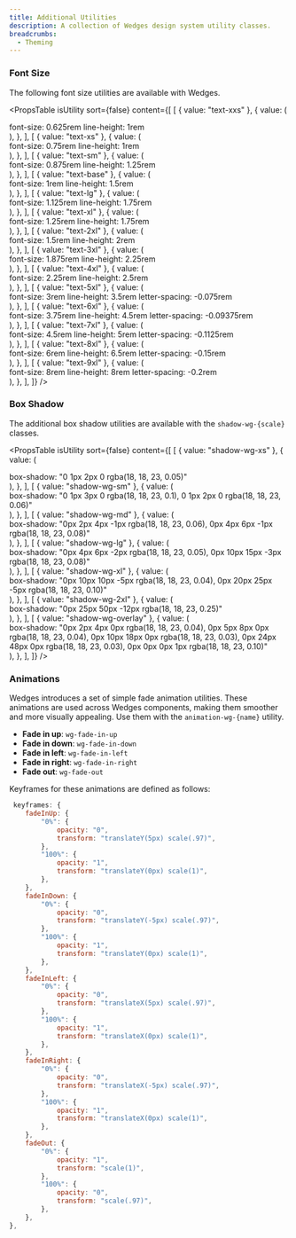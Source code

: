 ```yaml
---
title: Additional Utilities
description: A collection of Wedges design system utility classes.
breadcrumbs:
  - Theming
---
```


### Font Size

The following font size utilities are available with Wedges.

<PropsTable
  isUtility
  sort={false}
  content={[
    [
      { value: "text-xxs" },
      {
        value: (
          <div>
            <span>font-size: 0.625rem</span>
            <span>line-height: 1rem</span>
          </div>
        ),
      },
    ],
    [
      { value: "text-xs" },
      {
        value: (
          <div>
            <span>font-size: 0.75rem</span>
            <span>line-height: 1rem</span>
          </div>
        ),
      },
    ],
    [
      { value: "text-sm" },
      {
        value: (
          <div>
            <span>font-size: 0.875rem</span>
            <span>line-height: 1.25rem</span>
          </div>
        ),
      },
    ],
    [
      { value: "text-base" },
      {
        value: (
          <div>
            <span>font-size: 1rem</span>
            <span>line-height: 1.5rem</span>
          </div>
        ),
      },
    ],
    [
      { value: "text-lg" },
      {
        value: (
          <div>
            <span>font-size: 1.125rem</span>
            <span>line-height: 1.75rem</span>
          </div>
        ),
      },
    ],
    [
      { value: "text-xl" },
      {
        value: (
          <div>
            <span>font-size: 1.25rem</span>
            <span>line-height: 1.75rem</span>
          </div>
        ),
      },
    ],
    [
      { value: "text-2xl" },
      {
        value: (
          <div>
            <span>font-size: 1.5rem</span>
            <span>line-height: 2rem</span>
          </div>
        ),
      },
    ],
    [
      { value: "text-3xl" },
      {
        value: (
          <div>
            <span>font-size: 1.875rem</span>
            <span>line-height: 2.25rem</span>
          </div>
        ),
      },
    ],
    [
      { value: "text-4xl" },
      {
        value: (
          <div>
            <span>font-size: 2.25rem</span>
            <span>line-height: 2.5rem</span>
          </div>
        ),
      },
    ],
    [
      { value: "text-5xl" },
      {
        value: (
          <div>
            <span>font-size: 3rem</span>
            <span>line-height: 3.5rem</span>
            <span>letter-spacing: -0.075rem</span>
          </div>
        ),
      },
    ],
    [
      { value: "text-6xl" },
      {
        value: (
          <div>
            <span>font-size: 3.75rem</span>
            <span>line-height: 4.5rem</span>
            <span>letter-spacing: -0.09375rem</span>
          </div>
        ),
      },
    ],
    [
      { value: "text-7xl" },
      {
        value: (
          <div>
            <span>font-size: 4.5rem</span>
            <span>line-height: 5rem</span>
            <span>letter-spacing: -0.1125rem</span>
          </div>
        ),
      },
    ],
    [
      { value: "text-8xl" },
      {
        value: (
          <div>
            <span>font-size: 6rem</span>
            <span>line-height: 6.5rem</span>
            <span>letter-spacing: -0.15rem</span>
          </div>
        ),
      },
    ],
    [
      { value: "text-9xl" },
      {
        value: (
          <div>
            <span>font-size: 8rem</span>
            <span>line-height: 8rem</span>
            <span>letter-spacing: -0.2rem</span>
          </div>
        ),
      },
    ],
  ]}
/>

### Box Shadow

The additional box shadow utilities are available with the `shadow-wg-{scale}` classes.

<PropsTable
  isUtility
  sort={false}
  content={[
    [
      { value: "shadow-wg-xs" },
      {
        value: (
          <div>
            <span>box-shadow: "0 1px 2px 0 rgba(18, 18, 23, 0.05)"</span>
          </div>
        ),
      },
    ],
    [
      { value: "shadow-wg-sm" },
      {
        value: (
          <div>
            <span>
              box-shadow: "0 1px 3px 0 rgba(18, 18, 23, 0.1), 0 1px 2px 0 rgba(18, 18, 23, 0.06)"
            </span>
          </div>
        ),
      },
    ],
    [
      { value: "shadow-wg-md" },
      {
        value: (
          <div>
            <span>
              box-shadow: "0px 2px 4px -1px rgba(18, 18, 23, 0.06), 0px 4px 6px -1px rgba(18, 18,
              23, 0.08)"
            </span>
          </div>
        ),
      },
    ],
    [
      { value: "shadow-wg-lg" },
      {
        value: (
          <div>
            <span>
              box-shadow: "0px 4px 6px -2px rgba(18, 18, 23, 0.05), 0px 10px 15px -3px rgba(18, 18,
              23, 0.08)"
            </span>
          </div>
        ),
      },
    ],
    [
      { value: "shadow-wg-xl" },
      {
        value: (
          <div>
            <span>
              box-shadow: "0px 10px 10px -5px rgba(18, 18, 23, 0.04), 0px 20px 25px -5px rgba(18,
              18, 23, 0.10)"
            </span>
          </div>
        ),
      },
    ],
    [
      { value: "shadow-wg-2xl" },
      {
        value: (
          <div>
            <span>box-shadow: "0px 25px 50px -12px rgba(18, 18, 23, 0.25)"</span>
          </div>
        ),
      },
    ],
    [
      { value: "shadow-wg-overlay" },
      {
        value: (
          <div>
            <span>
              box-shadow: "0px 2px 4px 0px rgba(18, 18, 23, 0.04), 0px 5px 8px 0px rgba(18, 18, 23,
              0.04), 0px 10px 18px 0px rgba(18, 18, 23, 0.03), 0px 24px 48px 0px rgba(18, 18, 23,
              0.03), 0px 0px 0px 1px rgba(18, 18, 23, 0.10)"
            </span>
          </div>
        ),
      },
    ],
  ]}
/>

### Animations

Wedges introduces a set of simple fade animation utilities. These animations are used across Wedges components, making them smoother and more visually appealing. Use them with the `animation-wg-{name}` utility.

- **Fade in up**: `wg-fade-in-up`
- **Fade in down**: `wg-fade-in-down`
- **Fade in left**: `wg-fade-in-left`
- **Fade in right**: `wg-fade-in-right`
- **Fade out**: `wg-fade-out`

Keyframes for these animations are defined as follows:

```js showLineNumbers
 keyframes: {
    fadeInUp: {
        "0%": {
            opacity: "0",
            transform: "translateY(5px) scale(.97)",
        },
        "100%": {
            opacity: "1",
            transform: "translateY(0px) scale(1)",
        },
    },
    fadeInDown: {
        "0%": {
            opacity: "0",
            transform: "translateY(-5px) scale(.97)",
        },
        "100%": {
            opacity: "1",
            transform: "translateY(0px) scale(1)",
        },
    },
    fadeInLeft: {
        "0%": {
            opacity: "0",
            transform: "translateX(5px) scale(.97)",
        },
        "100%": {
            opacity: "1",
            transform: "translateX(0px) scale(1)",
        },
    },
    fadeInRight: {
        "0%": {
            opacity: "0",
            transform: "translateX(-5px) scale(.97)",
        },
        "100%": {
            opacity: "1",
            transform: "translateX(0px) scale(1)",
        },
    },
    fadeOut: {
        "0%": {
            opacity: "1",
            transform: "scale(1)",
        },
        "100%": {
            opacity: "0",
            transform: "scale(.97)",
        },
    },
},
```
